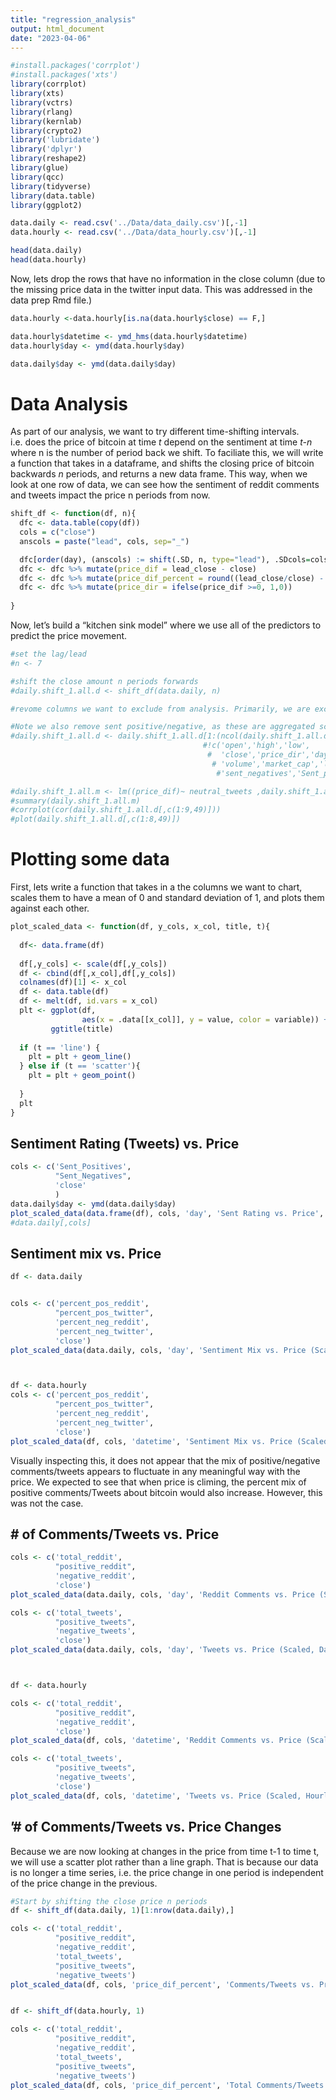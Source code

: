 ```yaml
---
title: "regression_analysis"
output: html_document
date: "2023-04-06"
---
```


```r
#install.packages('corrplot')
#install.packages('xts')
library(corrplot)
library(xts)
library(vctrs)
library(rlang)
library(kernlab)
library(crypto2)
library('lubridate')
library('dplyr')
library(reshape2)
library(glue)
library(qcc)
library(tidyverse)
library(data.table)
library(ggplot2)
```

```r
data.daily <- read.csv('../Data/data_daily.csv')[,-1]
data.hourly <- read.csv('../Data/data_hourly.csv')[,-1]
```

```r
head(data.daily)
head(data.hourly)
```

Now, lets drop the rows that have no information in the close column (due to the missing price data in the twitter input data. This was addressed in the data prep Rmd file.)

```r

data.hourly <-data.hourly[is.na(data.hourly$close) == F,]

data.hourly$datetime <- ymd_hms(data.hourly$datetime)
data.hourly$day <- ymd(data.hourly$day)

data.daily$day <- ymd(data.daily$day)
```

# Data Analysis

As part of our analysis, we want to try different time-shifting intervals. i.e. does the price of bitcoin at time *t* depend on the sentiment at time *t-n* where n is the number of period back we shift. To faciliate this, we will write a function that takes in a dataframe, and shifts the closing price of bitcoin backwards *n* periods, and returns a new data frame. This way, when we look at one row of data, we can see how the sentiment of reddit comments and tweets impact the price n periods from now.

```r
shift_df <- function(df, n){
  dfc <- data.table(copy(df))
  cols = c("close")
  anscols = paste("lead", cols, sep="_")

  dfc[order(day), (anscols) := shift(.SD, n, type="lead"), .SDcols=cols]
  dfc <- dfc %>% mutate(price_dif = lead_close - close)
  dfc <- dfc %>% mutate(price_dif_percent = round((lead_close/close) - 1,4))
  dfc <- dfc %>% mutate(price_dir = ifelse(price_dif >=0, 1,0))
  
}

```

Now, let's build a "kitchen sink model" where we use all of the predictors to predict the price movement.

```r
#set the lag/lead
#n <- 7

#shift the close amount n periods forwards
#daily.shift_1.all.d <- shift_df(data.daily, n)

#revome columns we want to exclude from analysis. Primarily, we are excluding the columns that are related to bitcoin price. Because we want to isolate the pricing movement and the sentiment that could have caused them, we do not want to include any of the pricing information that could give us a false confirmation that we have a model that predicts pricing movements, as it may only be predicting based on the input price information.

#Note we also remove sent positive/negative, as these are aggregated scores at the daily/hourly level
#daily.shift_1.all.d <- daily.shift_1.all.d[1:(ncol(daily.shift_1.all.d)-1),
                                           #!c('open','high','low',
                                            #  'close','price_dir','day',
                                             # 'volume','market_cap','lead_close',
                                              #'sent_negatives','Sent_positives')]

#daily.shift_1.all.m <- lm((price_dif)~ neutral_tweets ,daily.shift_1.all.d[,c(1:8,49)])
#summary(daily.shift_1.all.m)
#corrplot(cor(daily.shift_1.all.d[,c(1:9,49)]))
#plot(daily.shift_1.all.d[,c(1:8,49)])
```

# Plotting some data

First, lets write a function that takes in a the columns we want to chart, scales them to have a mean of 0 and standard deviation of 1, and plots them against each other.

```r
plot_scaled_data <- function(df, y_cols, x_col, title, t){
  
  df<- data.frame(df)
  
  df[,y_cols] <- scale(df[,y_cols])
  df <- cbind(df[,x_col],df[,y_cols])
  colnames(df)[1] <- x_col
  df <- data.table(df)
  df <- melt(df, id.vars = x_col)
  plt <- ggplot(df,
                aes(x = .data[[x_col]], y = value, color = variable)) + 
         ggtitle(title)
  
  if (t == 'line') {
    plt = plt + geom_line()
  } else if (t == 'scatter'){
    plt = plt + geom_point() 
    
  }
  plt
}
```

## Sentiment Rating (Tweets) vs. Price

```r
cols <- c('Sent_Positives',
          "Sent_Negatives",
          'close'
          )
data.daily$day <- ymd(data.daily$day)
plot_scaled_data(data.frame(df), cols, 'day', 'Sent Rating vs. Price', 'line')
#data.daily[,cols]
```

## Sentiment mix vs. Price

```r
df <- data.daily


cols <- c('percent_pos_reddit',
          "percent_pos_twitter",
          'percent_neg_reddit',
          'percent_neg_twitter',
          'close')
plot_scaled_data(data.daily, cols, 'day', 'Sentiment Mix vs. Price (Scaled, Daily)', 'line')



df <- data.hourly
cols <- c('percent_pos_reddit',
          "percent_pos_twitter",
          'percent_neg_reddit',
          'percent_neg_twitter',
          'close')
plot_scaled_data(df, cols, 'datetime', 'Sentiment Mix vs. Price (Scaled, Hourly)', 'line')
```

Visually inspecting this, it does not appear that the mix of positive/negative comments/tweets appears to fluctuate in any meaningful way with the price. We expected to see that when price is climing, the percent mix of positive comments/Tweets about bitcoin would also increase. However, this was not the case.

## \# of Comments/Tweets vs. Price

```r
cols <- c('total_reddit',
          "positive_reddit",
          'negative_reddit',
          'close')
plot_scaled_data(data.daily, cols, 'day', 'Reddit Comments vs. Price (Scaled, Daily)', 'line')

cols <- c('total_tweets',
          "positive_tweets",
          'negative_tweets',
          'close')
plot_scaled_data(data.daily, cols, 'day', 'Tweets vs. Price (Scaled, Daily)', 'line')



df <- data.hourly

cols <- c('total_reddit',
          "positive_reddit",
          'negative_reddit',
          'close')
plot_scaled_data(df, cols, 'datetime', 'Reddit Comments vs. Price (Scaled, Hourly)', 'line')

cols <- c('total_tweets',
          "positive_tweets",
          'negative_tweets',
          'close')
plot_scaled_data(df, cols, 'datetime', 'Tweets vs. Price (Scaled, Hourly)', 'line')
```

## '\# of Comments/Tweets vs. Price Changes

Because we are now looking at changes in the price from time t-1 to time t, we will use a scatter plot rather than a line graph. That is because our data is no longer a time series, i.e. the price change in one period is independent of the price change in the previous.

```r

#Start by shifting the close price n periods
df <- shift_df(data.daily, 1)[1:nrow(data.daily),]

cols <- c('total_reddit',
          "positive_reddit",
          'negative_reddit',
          'total_tweets',
          "positive_tweets",
          'negative_tweets')
plot_scaled_data(df, cols, 'price_dif_percent', 'Comments/Tweets vs. Price Change (Scaled, Daily), Daily', 'scatter')


df <- shift_df(data.hourly, 1)

cols <- c('total_reddit',
          "positive_reddit",
          'negative_reddit',
          'total_tweets',
          "positive_tweets",
          'negative_tweets')
plot_scaled_data(df, cols, 'price_dif_percent', 'Total Comments/Tweets vs. Price Change, (Scaled, Hourly)', 'scatter')
```

## 
